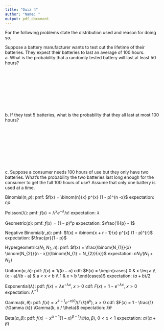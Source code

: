 ```yaml
---
title: "Quiz 4"
author: "Name: "
output: pdf_document
---
```


For the following problems state the distribution used and reason for doing so.  

Suppose a battery manufacturer wants to test out the lifetime of their batteries.  They expect  their batteries to last an average of 100 hours.  
    a. What is the probability that a randomly tested battery will last at least 50 hours?
    \
    \
    \
    \
    \
    \
    \
    \
    \
    \
    b. If they test 5 batteries, what is the probability that they all last at most 100 hours?
    \
    \
    \
    \
    \
    \
    \
    \
    \
    \
    c. Suppose a consumer needs 100 hours of use but they only have two batteries.  What's the probability the two batteries last long enough for the consumer to get the full 100 hours of use?  Assume that only one battery is used at a time.
\pagebreak

Binomial$(n, p)$: \newline
    pmf: $f(x) = \binom{n}{x} p^{x} (1 - p)^{n -x}$ \newline
    expectation: $np$ \newline

Poisson$(\lambda)$: \newline
pmf: $f(x) = \lambda^{x} e^{-\lambda} / x!$ \newline
expectation: $\lambda$ \newline

Geometric$(p)$: \newline
pmf: $f(x) = (1 - p)^{x} p$ \newline
expectation: $\frac{1}{p} - 1$ \newline

Negative Binomial$(r, p)$: \newline
pmf: $f(x) = \binom{x + r - 1}{x} p^{x} (1 - p)^{r}$ \newline
expectation: $\frac{pr}{1 - p}$ \newline

Hypergeometric$(N_{1}, N_{2}, n)$: \newline 
pmf: $f(x) = \frac{\binom{N_{1}}{x} \binom{N_{2}}{n - x}}{\binom{N_{1} + N_{2}}{n}}$ \newline
expectation: $n N_{1}/ (N_{1} + N_{2})$ \newline

Uniform$(a, b)$: \newline
pdf: $f(x) = 1/(b -a)$ \newline
cdf: $F(x) = \begin{cases} 0 & x \leq a \\ (x - a)/(b - a) & a < x < b \\ 1 & x > b \end{cases}$ \newline
expectation: $(a + b)/2$ \newline

Exponential$(\lambda)$: \newline
pdf: $f(x) = \lambda e^{-\lambda x}$, $x > 0$ \newline
cdf: $F(x) = 1 - e^{-\lambda x}$, $x > 0$ \newline
expectation: $\lambda^{-1}$

Gamma$(k, \theta)$: \newline
pdf: $f(x) = x^{k - 1} e^{-x / \theta} / \big( \Gamma(k) \theta^{k} \big)$, $x > 0$ \newline
cdf: $F(x) = 1 - \frac{1}{\Gamma (k)} \Gamma(k, x / \theta)$ \newline
expectation: $k \theta$

Beta$(\alpha, \beta)$: \newline
pdf: $f(x) = x^{\alpha - 1} (1 - x)^{\beta - 1} / \mathcal{B} ( \alpha, \beta)$, $0 < x < 1$ \newline
expectation: $\alpha / (\alpha + \beta)$


    
    